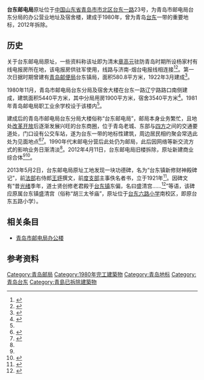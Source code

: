 {{noteTA|G1=Unit}}
{{Infobox building
| building_name       = 台东邮电局
| image               = 台东邮电局.jpg
| caption             = 
| use                 = 
| location            = [[青岛市|青岛市]][[市北区|市北区]]
| address             = [[台东一路|台东一路]]23号
| coordinates         = {{coord|36|04|58.5|N|120|20|49|E|type:landmark|display=inline,title}}
| start_date          = 
| completion_date     = 1980年11月
| demolition_date     = 2012年
| cost                = 
| floor_count         = 6层
| owner               = 青岛市邮电局（建成时）
}}
'''台东邮电局'''原址位于[[中国|中国]][[山东省|山东省]][[青岛市|青岛市]][[市北区|市北区]][[台东一路|台东一路]]23号，为青岛市邮电局台东分局的办公营业地址及宿舍楼，建成于1980年，曾为青岛[[台东_(青岛市)|台东]]一带的重要地标，2012年拆除。

==历史==
关于台东邮电局原址，一些资料称该址即为清末[[章高元|章高元]]驻防青岛时期所设杨家村有线电报房所在地，该电报房供驻军使用，线路与济南-烟台电报线相连接<ref>{{cite book|author=|chapter-url=http://qdsq.qingdao.gov.cn/n15752132/n20546827/n20583798/n20584652/191128132451864010.html|chapter=第三篇 军事设施，第三章 通信设施|title=《青岛市志·军事志》|editor=青岛市史志办公室|year=1995|publisher=[[新华出版社|新华出版社]]|location=北京|isbn=7-5011-2822-7|access-date=2020-06-28|archive-date=2020-06-28|archive-url=https://web.archive.org/web/20200628130222/http://qdsq.qingdao.gov.cn/n15752132/n20546827/n20583798/n20584652/191128132451864010.html|dead-url=no}}</ref><ref Name=cong>{{cite newspaper |author = 张文艳 |url = http://news.bandao.cn/news_html/201501/20150106/news_20150106_2490592_2.shtml |title = 从大清起步 邮政的发展与青岛的历史重叠 |newspaper = 半岛都市报 |date = 2015-01-06 |accessdate = 2020-06-28 |archive-date = 2018-03-29 |archive-url = https://web.archive.org/web/20180329222319/http://news.bandao.cn/news_html/201501/20150106/news_20150106_2490592_2.shtml |dead-url = no }}</ref>。第一次日据时期曾建有[[青岛邮便局|青岛邮便局]]台东镇局，面积580.8平方米，1922年3月建成<ref Name=qi>{{cite book|author=|chapter=第五篇 企业管理|title=《青岛邮电志》|editor=青岛市邮电局史志编纂委员会|year=1988|publisher=|location=青岛|isbn=}}</ref>。

1980年11月，青岛市邮电局台东分局及宿舍大楼在台东一路辽宁路路口南侧建成，建筑面积5440平方米，其中分局用房1900平方米，宿舍3540平方米<ref Name=da>{{cite book|author=|chapter=第九篇 大事记|title=《青岛邮电志》|editor=青岛市邮电局史志编纂委员会|year=1988|publisher=|location=青岛|isbn=}}</ref>。1981年青岛邮电局职工业余学校设于该楼内<ref Name=qi/>。

建成后的青岛市邮电局台东分局大楼俗称“台东邮电局”，邮局本身业务繁忙，且地处[[改革开放|改革开放]]后逐渐发展兴旺的台东商圈，位于青岛老城、东部与[[四方街道|四方]]之间的交通要道处，门口设有公交车站，遂为台东一带的地标性建筑，周边居民相约聚会常选此处为见面地点<ref Name=zou>{{cite web|url=http://house.qingdaonews.com/content/2014-10/21/content_10723819_all.htm|title=走访青岛正在消失的"老地方" 承载历史记忆 拆迁改造迎新生|date=2014-10-21|author=王婷婷|website=青岛新闻网|publisher=|access-date=2020-06-28|archive-date=2020-06-29|archive-url=https://web.archive.org/web/20200629164939/http://house.qingdaonews.com/content/2014-10/21/content_10723819_all.htm|dead-url=no}}</ref><ref>{{cite web|url=https://www.qindaosou.com/edu/49063.html|title=青岛城市记忆：消失的地标建筑——台东邮电局|date=2019-03-30|author=|website=青岛西海岸新闻网|publisher=|access-date=2020-06-28|archive-date=2020-06-28|archive-url=https://web.archive.org/web/20200628130223/https://www.qindaosou.com/edu/49063.html|dead-url=no}}</ref>。1990年代末邮电分营后此处仍为邮局，此后因网络等新交流方式的影响业务日渐清淡<ref Name=cong/>。2012年4月11日，台东邮电局旧楼拆除，原址新建商业综合体<ref Name=zou/><ref>{{cite web|url=https://house.ifeng.com/news/2012_04_12-23836893_0.shtml|title=青岛台东邮电局昨轰然倒下 将建两大地标建筑|date=2012-04-12|author=|website=凤凰网|publisher=|access-date=2020-06-28|archive-date=2020-06-29|archive-url=https://web.archive.org/web/20200629123159/https://house.ifeng.com/news/2012_04_12-23836893_0.shtml|dead-url=no}}</ref>。

2013年5月2日，台东邮电局原址工地发现一块功德碑，名为“台东镇新修财神殿碑记”，前[[法部|法部]]右侍郎[[王垿|王垿]]撰文，前[[度支部|度支部]]主事佚名者书，立于1921年<ref>{{cite web|url=http://sd.sina.com.cn/news/s/2013-05-03/074013903.html|title=青岛挖出92岁"功德碑" 佐证近百年前已有商圈|date=2013-05-03|author=徐新东 刘鑫 孙传浩|newspaper=半岛都市报|access-date=2020-06-28|archive-date=2020-06-28|archive-url=https://web.archive.org/web/20200628130224/http://sd.sina.com.cn/news/s/2013-05-03/074013903.html|dead-url=no}}</ref>。因碑文有“昔[[光绪|光绪]]季年，道士贤创修老君殿于[[台东镇|台东镇]]东偏，名曰盛清宫……<ref>{{cite web|url=http://news.iqilu.com/shandong/shandonggedi/20130503/1521240.shtml|title=青岛台东邮电局附近出土92年前石碑 造型古朴|date=2013-05-03|author=|newspaper=青岛早报|access-date=2020-06-28|archive-date=2020-07-01|archive-url=https://web.archive.org/web/20200701022636/http://news.iqilu.com/shandong/shandonggedi/20130503/1521240.shtml|dead-url=no}}</ref>”等语，该碑应原属台东镇盛清宫（俗称“胡三太爷庙”，原址位于[[青岛台东六路小学|台东六路小学]]南校区，即原台东五路小学）。

==相关条目==
*[[青岛市邮电局办公楼|青岛市邮电局办公楼]]

== 参考资料 ==
{{reflist}}

{{大中華地區郵政}}
[[Category:青岛邮局|Category:青岛邮局]]
[[Category:1980年完工建築物|Category:1980年完工建築物]]
[[Category:青岛地标|Category:青岛地标]]
[[Category:青岛台东|Category:青岛台东]]
[[Category:青島已拆除建築物|Category:青島已拆除建築物]]